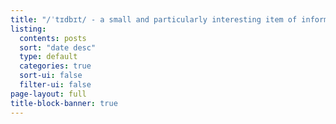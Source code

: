 ```yaml
---
title: "/ˈtɪdbɪt/ - a small and particularly interesting item of information."
listing:
  contents: posts
  sort: "date desc"
  type: default
  categories: true
  sort-ui: false
  filter-ui: false
page-layout: full
title-block-banner: true
---
```



